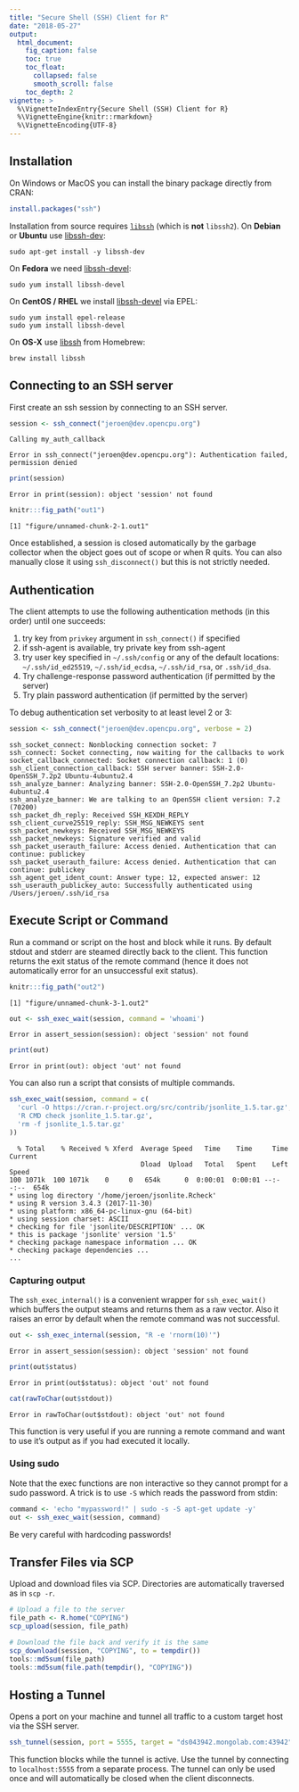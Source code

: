 ```yaml
---
title: "Secure Shell (SSH) Client for R"
date: "2018-05-27"
output:
  html_document:
    fig_caption: false
    toc: true
    toc_float:
      collapsed: false
      smooth_scroll: false
    toc_depth: 2
vignette: >
  %\VignetteIndexEntry{Secure Shell (SSH) Client for R}
  %\VignetteEngine{knitr::rmarkdown}
  %\VignetteEncoding{UTF-8}
---
```





## Installation

On Windows or MacOS you can install the binary package directly from CRAN:

```r
install.packages("ssh")
```

Installation from source requires [`libssh`](https://www.libssh.org/) (which is __not__ `libssh2`). On __Debian__ or __Ubuntu__ use [libssh-dev](https://packages.debian.org/testing/libssh-dev):

```
sudo apt-get install -y libssh-dev
```

On __Fedora__ we need [libssh-devel](https://apps.fedoraproject.org/packages/libssh-devel):

```
sudo yum install libssh-devel
````

On __CentOS / RHEL__ we install [libssh-devel](https://apps.fedoraproject.org/packages/libssh-devel) via EPEL:

```
sudo yum install epel-release
sudo yum install libssh-devel
```

On __OS-X__ use [libssh](https://github.com/Homebrew/homebrew-core/blob/master/Formula/libssh.rb) from Homebrew:

```
brew install libssh
```

## Connecting to an SSH server

First create an ssh session by connecting to an SSH server.



```r
session <- ssh_connect("jeroen@dev.opencpu.org")
```

```
Calling my_auth_callback
```

```
Error in ssh_connect("jeroen@dev.opencpu.org"): Authentication failed, permission denied
```

```r
print(session)
```

```
Error in print(session): object 'session' not found
```

```r
knitr:::fig_path("out1")
```

```
[1] "figure/unnamed-chunk-2-1.out1"
```

Once established, a session is closed automatically by the garbage collector when the object goes out of scope or when R quits. You can also manually close it using `ssh_disconnect()` but this is not strictly needed.


## Authentication

The client attempts to use the following authentication methods (in this order) until one succeeds:

 1. try key from `privkey` argument in `ssh_connect()` if specified
 2. if ssh-agent is available, try private key from ssh-agent
 3. try user key specified in `~/.ssh/config` or any of the default locations: `~/.ssh/id_ed25519`, `~/.ssh/id_ecdsa`, `~/.ssh/id_rsa`, or `.ssh/id_dsa`.
 4. Try challenge-response password authentication (if permitted by the server)
 5. Try plain password authentication (if permitted by the server)

To debug authentication set verbosity to at least level 2 or 3:

```r
session <- ssh_connect("jeroen@dev.opencpu.org", verbose = 2)
```
```
ssh_socket_connect: Nonblocking connection socket: 7
ssh_connect: Socket connecting, now waiting for the callbacks to work
socket_callback_connected: Socket connection callback: 1 (0)
ssh_client_connection_callback: SSH server banner: SSH-2.0-OpenSSH_7.2p2 Ubuntu-4ubuntu2.4
ssh_analyze_banner: Analyzing banner: SSH-2.0-OpenSSH_7.2p2 Ubuntu-4ubuntu2.4
ssh_analyze_banner: We are talking to an OpenSSH client version: 7.2 (70200)
ssh_packet_dh_reply: Received SSH_KEXDH_REPLY
ssh_client_curve25519_reply: SSH_MSG_NEWKEYS sent
ssh_packet_newkeys: Received SSH_MSG_NEWKEYS
ssh_packet_newkeys: Signature verified and valid
ssh_packet_userauth_failure: Access denied. Authentication that can continue: publickey
ssh_packet_userauth_failure: Access denied. Authentication that can continue: publickey
ssh_agent_get_ident_count: Answer type: 12, expected answer: 12
ssh_userauth_publickey_auto: Successfully authenticated using /Users/jeroen/.ssh/id_rsa
```

## Execute Script or Command

Run a command or script on the host and block while it runs. By default stdout and stderr are steamed directly back to the client. This function returns the exit status of the remote command (hence it does not automatically error for an unsuccessful exit status). 


```r
knitr:::fig_path("out2")
```

```
[1] "figure/unnamed-chunk-3-1.out2"
```

```r
out <- ssh_exec_wait(session, command = 'whoami')
```

```
Error in assert_session(session): object 'session' not found
```

```r
print(out)
```

```
Error in print(out): object 'out' not found
```

You can also run a script that consists of multiple commands.


```r
ssh_exec_wait(session, command = c(
  'curl -O https://cran.r-project.org/src/contrib/jsonlite_1.5.tar.gz',
  'R CMD check jsonlite_1.5.tar.gz',
  'rm -f jsonlite_1.5.tar.gz'
))
```
```
  % Total    % Received % Xferd  Average Speed   Time    Time     Time  Current
                                 Dload  Upload   Total   Spent    Left  Speed
100 1071k  100 1071k    0     0   654k      0  0:00:01  0:00:01 --:--:--  654k
* using log directory '/home/jeroen/jsonlite.Rcheck'
* using R version 3.4.3 (2017-11-30)
* using platform: x86_64-pc-linux-gnu (64-bit)
* using session charset: ASCII
* checking for file 'jsonlite/DESCRIPTION' ... OK
* this is package 'jsonlite' version '1.5'
* checking package namespace information ... OK
* checking package dependencies ...
...
```

### Capturing output

The `ssh_exec_internal()` is a convenient wrapper for `ssh_exec_wait()` which buffers the output steams and returns them as a raw vector. Also it raises an error by default when the remote command was not successful.


```r
out <- ssh_exec_internal(session, "R -e 'rnorm(10)'")
```

```
Error in assert_session(session): object 'session' not found
```

```r
print(out$status)
```

```
Error in print(out$status): object 'out' not found
```

```r
cat(rawToChar(out$stdout))
```

```
Error in rawToChar(out$stdout): object 'out' not found
```

This function is very useful if you are running a remote command and want to use it's output as if you had executed it locally.

### Using sudo

Note that the exec functions are non interactive so they cannot prompt for a sudo password. A trick is to use `-S` which reads the password from stdin:

```r
command <- 'echo "mypassword!" | sudo -s -S apt-get update -y'
out <- ssh_exec_wait(session, command)
```

Be very careful with hardcoding passwords!

## Transfer Files via SCP

Upload and download files via SCP. Directories are automatically traversed as in `scp -r`.

```r
# Upload a file to the server
file_path <- R.home("COPYING")
scp_upload(session, file_path)
```

```r
# Download the file back and verify it is the same
scp_download(session, "COPYING", to = tempdir())
tools::md5sum(file_path)
tools::md5sum(file.path(tempdir(), "COPYING"))
```

## Hosting a Tunnel

Opens a port on your machine and tunnel all traffic to a custom target host via the SSH server.

```r
ssh_tunnel(session, port = 5555, target = "ds043942.mongolab.com:43942")
```

This function blocks while the tunnel is active. Use the tunnel by connecting to `localhost:5555` from a separate process. The tunnel can only be used once and will automatically be closed when the client disconnects.

